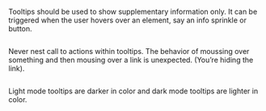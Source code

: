 
Tooltips should be used to show supplementary information only. It can be triggered when the user hovers over an element, say an info sprinkle or button.

<div
  className={css`
    margin: 40px 0px;
  `}
>
  <img
    src={`${CDN}/images/guidelines/tooltips-1.png`}
    alt=""
    className={css`
      width: 100%;
    `}
  />
</div>

Never nest call to actions within tooltips. The behavior of moussing over something and then mousing over a link is unexpected. (You’re hiding the link).

<div
  className={css`
    margin: 40px 0px;
  `}
>
  <img
    src={`${CDN}/images/guidelines/tooltips-2.png`}
    alt=""
    className={css`
      width: 100%;
    `}
  />
</div>

Light mode tooltips are darker in color and dark mode tooltips are lighter in color.

<div
  className={css`
    margin: 40px 0px;
  `}
>
  <img
    src={`${CDN}/images/guidelines/tooltips-3.png`}
    alt=""
    className={css`
      width: 100%;
    `}
  />
</div>
